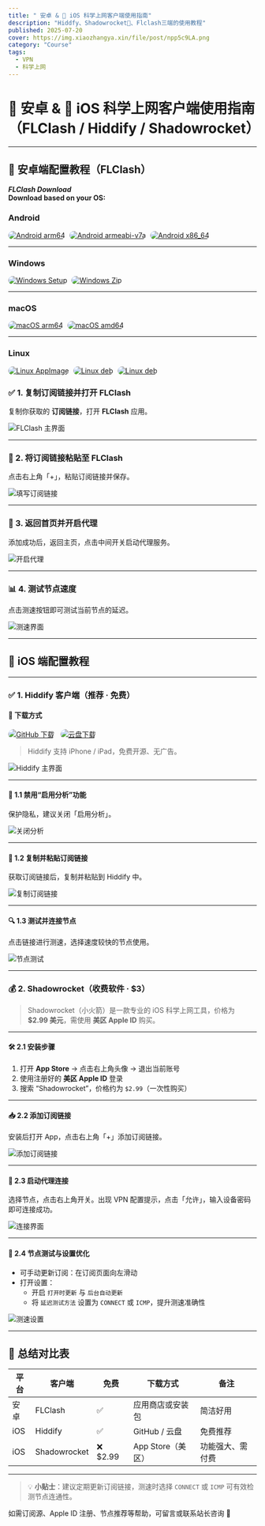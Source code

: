 ```yaml
---
title: " 安卓 & 🍎 iOS 科学上网客户端使用指南"
description: "Hiddfy、Shadowrocket🚀、Flclash三端的使用教程"
published: 2025-07-20
cover: https://img.xiaozhangya.xin/file/post/npp5c9LA.png
category: "Course"
tags:
  - VPN
  - 科学上网
---
```


# 📱 安卓 & 🍎 iOS 科学上网客户端使用指南（FLClash / Hiddify / Shadowrocket）

---

## 📲 安卓端配置教程（FLClash）
***FLClash Download***  
**Download based on your OS:**

### **Android**

<div>
  <a href="https://github.com/chen08209/FlClash/releases/download/v0.8.86/FlClash-0.8.86-android-arm64-v8a.apk" target="_blank" style="display:inline-block; margin-right:5px;">
    <img src="https://camo.githubusercontent.com/40225ceb1a905d3c12a01903192bf5c21ea4eb6a9ed3c42ac527ebfd62aa7982/68747470733a2f2f696d672e736869656c64732e696f2f62616467652f41504b2d41524d76382d3136383033392e7376673f6c6f676f3d616e64726f6964" alt="Android arm64" style="border-radius:12px;" />
  </a>
  <a href="https://github.com/chen08209/FlClash/releases/download/v0.8.86/FlClash-0.8.86-android-armeabi-v7a.apk" target="_blank" style="display:inline-block; margin-right:5px;">
    <img src="https://camo.githubusercontent.com/77075a881e298fa51bd3d969914fa291f6c22ddfdf0e3425990d3b16d4376b5d/68747470733a2f2f696d672e736869656c64732e696f2f62616467652f41504b2d41524d76372d3435626635352e7376673f6c6f676f3d616e64726f6964" alt="Android armeabi-v7a" style="border-radius:12px;" />
  </a>
  <a href="https://github.com/chen08209/FlClash/releases/download/v0.8.86/FlClash-0.8.86-android-x86_64.apk" target="_blank" style="display:inline-block;">
    <img src="https://camo.githubusercontent.com/191779d40cbd2d763cfa11c6f86eb84867aeefbf9a581ff966e428047b66c2f0/68747470733a2f2f696d672e736869656c64732e696f2f62616467652f41504b2d7836342d3936656438392e7376673f6c6f676f3d616e64726f6964" alt="Android x86_64" style="border-radius:12px;" />
  </a>
</div>


---

### **Windows**

<div>
  <a href="https://github.com/chen08209/FlClash/releases/download/v0.8.86/FlClash-0.8.86-windows-amd64-setup.exe" target="_blank" style="display:inline-block; margin-right:5px;">
    <img src="https://camo.githubusercontent.com/cf8134d6b42928ccba11797e170c3c186a67627d3b1c2a4b33fa8551bb92e70a/68747470733a2f2f696d672e736869656c64732e696f2f62616467652f53657475702d7836342d3264376439612e7376673f6c6f676f3d77696e646f7773" alt="Windows Setup" style="border-radius:12px;" />
  </a>
  <a href="https://github.com/chen08209/FlClash/releases/download/v0.8.86/FlClash-0.8.86-windows-amd64.zip" target="_blank" style="display:inline-block;">
    <img src="https://camo.githubusercontent.com/7b9637338a7485e3534c68205bd47b8c5483467170de34a98f1180b39c84963d/68747470733a2f2f696d672e736869656c64732e696f2f62616467652f506f727461626c652d7836342d3637623764312e7376673f6c6f676f3d77696e646f7773" alt="Windows Zip" style="border-radius:12px;" />
  </a>
</div>


---

### **macOS**

<div>
  <a href="https://github.com/chen08209/FlClash/releases/download/v0.8.86/FlClash-0.8.86-macos-arm64.dmg" target="_blank" style="display:inline-block; margin-right:5px;">
    <img src="https://camo.githubusercontent.com/39f18a40cd7e51f05fc25c0d4938fc41b8a596ca21b62f3b0672834c49a370f8/68747470733a2f2f696d672e736869656c64732e696f2f62616467652f444d472d4170706c6525323053696c69636f6e2d2532333030303030302e7376673f6c6f676f3d6170706c65" alt="macOS arm64" style="border-radius:12px;" />
  </a>
  <a href="https://github.com/chen08209/FlClash/releases/download/v0.8.86/FlClash-0.8.86-macos-amd64.dmg" target="_blank" style="display:inline-block;">
    <img src="https://camo.githubusercontent.com/f98569ccf2719290a247f3d44c6c530848972fb08ef3398589f7918230bd8422/68747470733a2f2f696d672e736869656c64732e696f2f62616467652f444d472d496e74656c2532305836342d2532333030413945302e7376673f6c6f676f3d6170706c65" alt="macOS amd64" style="border-radius:12px;" />
  </a>
</div>


---

### **Linux**

<div>
  <a href="https://github.com/chen08209/FlClash/releases/download/v0.8.86/FlClash-0.8.86-linux-amd64.AppImage" target="_blank" style="display:inline-block; margin-right:5px;">
    <img src="https://camo.githubusercontent.com/5e0042f47cf06176e0ac4ed8f6d5f0c21e31adcdfc737b617a975c610d95eabc/68747470733a2f2f696d672e736869656c64732e696f2f62616467652f417070496d6167652d7836342d6638346532392e7376673f6c6f676f3d6c696e7578" alt="Linux AppImage" style="border-radius:12px;" />
  </a>
  <a href="https://github.com/chen08209/FlClash/releases/download/v0.8.86/FlClash-0.8.86-linux-amd64.deb" target="_blank" style="display:inline-block; margin-right:5px;">
    <img src="https://camo.githubusercontent.com/34e70144d435beffe476fba6953acdf1ffa8b560791561b17a8e7917681522a6/68747470733a2f2f696d672e736869656c64732e696f2f62616467652f4465625061636b6167652d7836342d4646393936362e7376673f6c6f676f3d64656269616e" alt="Linux deb" style="border-radius:12px;" />
  </a>
  <a href="https://github.com/chen08209/FlClash/releases/download/v0.8.86/FlClash-0.8.86-linux-amd64.deb" target="_blank" style="display:inline-block;">
    <img src="https://camo.githubusercontent.com/c0d319e25b53f016bdaee002cbc3d6121e0cb810c6cbac23759e90bddd2f18b1/68747470733a2f2f696d672e736869656c64732e696f2f62616467652f52706d5061636b6167652d7836342d4631423432462e7376673f6c6f676f3d726564686174" alt="Linux deb" style="border-radius:12px;" />
  </a>
</div>



### ✅ 1. 复制订阅链接并打开 FLClash

复制你获取的 **订阅链接**，打开 **FLClash** 应用。

![FLClash 主界面](https://s2.loli.net/2024/07/13/4CfePUjrc2vodBJ.jpg)

---

### 🔗 2. 将订阅链接粘贴至 FLClash

点击右上角「+」，粘贴订阅链接并保存。

![填写订阅链接](https://s2.loli.net/2024/07/13/l7RAKLGtUFar3hs.jpg)

---

### 🚀 3. 返回首页并开启代理

添加成功后，返回主页，点击中间开关启动代理服务。

![开启代理](https://s2.loli.net/2024/07/13/R5cpN8t9EZyMOHa.jpg)

---

### 📊 4. 测试节点速度

点击测速按钮即可测试当前节点的延迟。

![测速界面](https://s2.loli.net/2024/07/13/J7BYAR6Ny4mv1cQ.jpg)

---

## 🍏 iOS 端配置教程

---

### ✅ 1. Hiddify 客户端（推荐 · 免费）

#### 🔽 下载方式

<div style="display: flex; gap: 12px; flex-wrap: wrap; align-items: center;">
  <a href="https://github.com/hiddify/hiddify-app/releases/download/v2.0.5/Hiddify-iOS.ipa" target="_blank">
    <img
      src="https://img.shields.io/badge/IPA下载-GitHub-4c8eda?style=for-the-badge&logo=github&logoColor=white"
      alt="GitHub 下载"
      style="border-radius: 12px;" />
  </a>
  <a href="http://8.210.255.76:5212/s/YeCp" target="_blank">
    <img
      src="https://img.shields.io/badge/备用下载-云盘-00c1de?style=for-the-badge&logo=icloud&logoColor=white"
      alt="云盘下载"
      style="border-radius: 12px;" />
  </a>
</div>



> Hiddify 支持 iPhone / iPad，免费开源、无广告。

![Hiddify 主界面](https://s2.loli.net/2024/11/06/mEKTdSXM74fpx68.png)

---

#### 🔧 1.1 禁用“启用分析”功能

保护隐私，建议关闭「启用分析」。

![关闭分析](https://s2.loli.net/2024/11/06/pA24c86EDeCHGPk.png)

---

#### 🔗 1.2 复制并粘贴订阅链接

获取订阅链接后，复制并粘贴到 Hiddify 中。

![复制订阅链接](https://s2.loli.net/2024/11/06/SOADX6gQ8VYPMZ2.png)

---

#### 🔍 1.3 测试并连接节点

点击链接进行测速，选择速度较快的节点使用。

![节点测试](https://s2.loli.net/2024/11/06/ZrJvn6RmuoTsDfg.png)

---

### 💰 2. Shadowrocket（收费软件 · $3）

> Shadowrocket（小火箭）是一款专业的 iOS 科学上网工具，价格为 **$2.99 美元**，需使用 **美区 Apple ID** 购买。

---

#### 🛠️ 2.1 安装步骤

1. 打开 **App Store** → 点击右上角头像 → 退出当前账号  
2. 使用注册好的 **美区 Apple ID** 登录  
3. 搜索 “Shadowrocket”，价格约为 `$2.99`（一次性购买）

---

#### 📥 2.2 添加订阅链接

安装后打开 App，点击右上角「+」添加订阅链接。

![添加订阅链接](https://s2.loli.net/2024/10/13/fOtrIXSYZkUH1vQ.png)

---

#### 🚀 2.3 启动代理连接

选择节点，点击右上角开关。出现 VPN 配置提示，点击「允许」，输入设备密码即可连接成功。

![连接界面](https://s2.loli.net/2024/10/13/iYFEWR57AQZCVpO.png)

---

#### 📡 2.4 节点测试与设置优化

- 可手动更新订阅：在订阅页面向左滑动
- 打开设置：
  - 开启 `打开时更新` 与 `后台自动更新`
  - 将 `延迟测试方法` 设置为 `CONNECT` 或 `ICMP`，提升测速准确性

![测速设置](https://s2.loli.net/2024/10/13/LtVvSdF12l9QEUz.png)

---

## 🧾 总结对比表

| 平台 | 客户端       | 免费    | 下载方式          | 备注             |
| ---- | ------------ | ------- | ----------------- | ---------------- |
| 安卓 | FLClash      | ✅       | 应用商店或安装包  | 简洁好用         |
| iOS  | Hiddify      | ✅       | GitHub / 云盘     | 免费推荐         |
| iOS  | Shadowrocket | ❌ $2.99 | App Store（美区） | 功能强大、需付费 |

---

> 💡 **小贴士**：建议定期更新订阅链接，测速时选择 `CONNECT` 或 `ICMP` 可有效检测节点连通性。

如需订阅源、Apple ID 注册、节点推荐等帮助，可留言或联系站长咨询 🤝